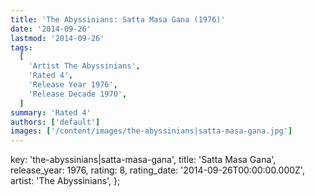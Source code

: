 ```yaml
---
title: 'The Abyssinians: Satta Masa Gana (1976)'
date: '2014-09-26'
lastmod: '2014-09-26'
tags:
  [
    'Artist The Abyssinians',
    'Rated 4',
    'Release Year 1976',
    'Release Decade 1970',
  ]
summary: 'Rated 4'
authors: ['default']
images: ['/content/images/the-abyssinians|satta-masa-gana.jpg']
---
```


  key: 'the-abyssinians|satta-masa-gana',
  title: 'Satta Masa Gana',
  release_year: 1976,
  rating: 8,
  rating_date: '2014-09-26T00:00:00.000Z',
  artist: 'The Abyssinians',
};

<MusicRating data={data} />
